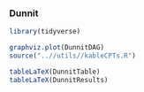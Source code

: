 
###   Dunnit


```r
library(tidyverse)
```


```r
graphviz.plot(DunnitDAG)
source("..//utils//kableCPTs.R")
```





\begin{figure}
    \centering
    \begin{minipage}{0.4\textwidth}
        \centering
```r
CPkable1("DunnitBN","I")
``` 
\end{minipage}\hfill
    \begin{minipage}{0.4\textwidth}
        \centering
```r
CPkable1("DunnitBN","G")  
```
    \end{minipage}
  \end{figure}




\begin{figure}
    \centering
    \begin{minipage}{0.3\textwidth}
        \centering
```r
CPkable2("DunnitBN","W") 
```
    \end{minipage}\hfill
    \begin{minipage}{0.3\textwidth}
        \centering
```r
CPkable0("DunnitBN","T")  
```
    \end{minipage}
    \begin{minipage}{0.3\textwidth}
        \centering
```r
CPkable0("DunnitBN","M") 
```
    \end{minipage}
\end{figure}


```r
tableLaTeX(DunnitTable)
tableLaTeX(DunnitResults)
```





